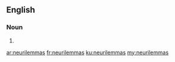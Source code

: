 ==English==

===Noun===
{{head|en|noun plural form}}

# {{plural of|neurilemma|lang=en}}

[[ar:neurilemmas]]
[[fr:neurilemmas]]
[[ku:neurilemmas]]
[[my:neurilemmas]]